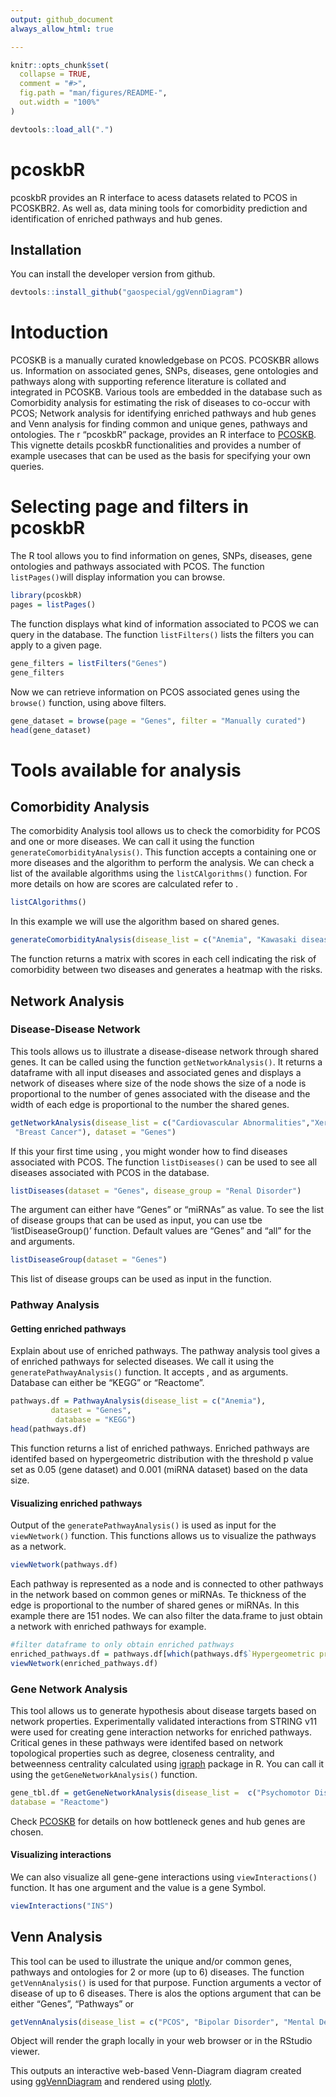 ```yaml
---
output: github_document
always_allow_html: true

---
```


<!-- README.md is generated from README.Rmd. Please edit that file -->

```r
knitr::opts_chunk$set(
  collapse = TRUE,
  comment = "#>",
  fig.path = "man/figures/README-",
  out.width = "100%"
)

devtools::load_all(".")
```

# pcoskbR

pcoskbR provides an R interface to acess datasets related to PCOS in PCOSKBR2. As well as, data mining tools for comorbidity prediction and identification of enriched pathways and hub genes.

## Installation

You can install the developer version from github.

``` r
devtools::install_github("gaospecial/ggVennDiagram")
```
# Intoduction
PCOSKB is a manually curated knowledgebase on PCOS. PCOSKBR allows us. Information on associated genes, SNPs, diseases, gene ontologies and pathways along with supporting reference literature is collated and integrated in PCOSKB. Various tools are embedded in the database such as Comorbidity analysis for estimating the risk of diseases to co-occur with PCOS; Network analysis for identifying enriched pathways and hub genes and Venn analysis for finding common and unique genes, pathways and ontologies. The r "pcoskbR" package, provides an R interface to [PCOSKB](http://pcoskb.bicnirrh.res.in/). This vignette details pcoskbR functionalities and provides a number of example usecases that can be used as the basis for specifying your own queries.

# Selecting page and filters in pcoskbR
The R tool allows you to find information on genes, SNPs, diseases, gene ontologies and pathways associated with PCOS. The function `listPages()`will display information you can browse.

```r
library(pcoskbR)
pages = listPages()
```
The function displays what kind of information associated to PCOS we can query in the database.  The function `listFilters()` lists the filters you can apply to a given page. 
```r
gene_filters = listFilters("Genes")
gene_filters
```
Now we can retrieve information on PCOS associated genes using the `browse()` function, using above filters.
```r
gene_dataset = browse(page = "Genes", filter = "Manually curated")
head(gene_dataset)
```
# Tools available for analysis
## Comorbidity Analysis 
The comorbidity Analysis tool allows us to check the comorbidity for PCOS and one or more diseases. We can call it using the function `generateComorbidityAnalysis()`. This function accepts a \code{vector} containing one or more diseases and the algorithm to perform the analysis. We can check a list of the available algorithms using the `listCAlgorithms()` function. For more details on how are scores are calculated refer to \href{https://www.nature.com/articles/s41598-020-71418-8}{PCOSKBR2: a database of genes, diseases, pathways, and networks associated with polycystic ovary syndrome}.
```r
listCAlgorithms()

```
In this example we will use the algorithm based on shared genes. 
```r
generateComorbidityAnalysis(disease_list = c("Anemia", "Kawasaki disease"), algorithm = "Shared genes")
```
The function returns a matrix with scores in each cell indicating the risk of comorbidity between two diseases and generates a heatmap with the risks.

## Network Analysis
### Disease-Disease Network
This tools allows us to illustrate a disease-disease network through shared genes. It can be called using the function `getNetworkAnalysis()`. It returns a dataframe with all input diseases and associated genes and displays a network of diseases where size of the node shows the size of a node is proportional to the number of genes associated with the disease and the width of each edge is proportional to the number the shared genes. 
```r
getNetworkAnalysis(disease_list = c("Cardiovascular Abnormalities","Xerotic keratitis", "Anemia",
 "Breast Cancer"), dataset = "Genes")

```
If this your first time using \code{pcoskbR} , you might wonder how to find diseases associated with PCOS. The function `listDiseases()` can be used to see all diseases associated with PCOS in the database.
```r
listDiseases(dataset = "Genes", disease_group = "Renal Disorder")
```
The \code{dataset} argument can either have "Genes" or "miRNAs" as value. To see the list of disease groups that can be used as input, you can use tbe 'listDiseaseGroup()' function. Default values are "Genes" and "all" for the \code{dataset} and \code{disease_group} arguments.  
```r
listDiseaseGroup(dataset = "Genes")
```
This list of disease groups can be used as input in the \code{listDiseases()} function.

### Pathway Analysis
#### Getting enriched pathways
Explain about use of enriched pathways.
The pathway analysis tool gives a \code{data.frame} of enriched pathways for selected diseases. We call it using the `generatePathwayAnalysis()` function. It accepts \code{disease_list}, \code{dataset} and \code{database} as arguments. Database can either be "KEGG" or "Reactome".
```r
pathways.df = PathwayAnalysis(disease_list = c("Anemia"),
         dataset = "Genes",
          database = "KEGG")
head(pathways.df)
```
This function returns a list of enriched pathways. Enriched pathways are identifed based 
on hypergeometric distribution with the threshold p value set as 0.05 (gene dataset) and 0.001 (miRNA dataset) 
based on the data size.

#### Visualizing enriched pathways
Output of the `generatePathwayAnalysis()` is used as input for the `viewNetwork()` function. This functions allows us to visualize the pathways as a network.
```r
viewNetwork(pathways.df)
```
Each pathway is represented as a node and is connected to other pathways in the network based on common genes or miRNAs. Te thickness of the edge is proportional to the number of shared genes or miRNAs. In this example there are 151 nodes. We can also filter the data.frame to just obtain a network with enriched pathways for example.
```r
#filter dataframe to only obtain enriched pathways
enriched_pathways.df = pathways.df[which(pathways.df$`Hypergeometric probability` <= 0.005),]
viewNetwork(enriched_pathways.df)
```

### Gene Network Analysis
This tool allows us to generate hypothesis about disease targets based on network properties. Experimentally validated interactions from STRING v11 were used for creating gene interaction networks for enriched pathways. Critical genes in these pathways were identifed based on network topological properties such as degree, closeness centrality, and betweenness centrality calculated using [igraph](https://igraph.org/) package in R. You can call it using the `getGeneNetworkAnalysis()` function.
```r
gene_tbl.df = getGeneNetworkAnalysis(disease_list =  c("Psychomotor Disorders", "Psychosexual Disorders" , "Pubertal Disorder"),
database = "Reactome")
```
Check [PCOSKB](http://pcoskb.bicnirrh.res.in/) for details on how bottleneck genes and hub genes are chosen.

#### Visualizing interactions
We can also visualize all gene-gene interactions using `viewInteractions()` function. It has one argument \code{gene} and the value is a gene Symbol.
```r
viewInteractions("INS")
```

## Venn Analysis
This tool can be used to illustrate the unique and/or common genes, pathways and ontologies for 2 or more (up to 6) diseases. The function `getVennAnalysis()` is used for that purpose. Function arguments a vector \code{disease_list} of  disease of up to 6 diseases. There is alos the options argument that can be either "Genes", "Pathways" or   

```r
getVennAnalysis(disease_list = c("PCOS", "Bipolar Disorder", "Mental Depression", "Schizophrenia", "Autistic Disorder", "Alzheimer Disease" ), option = "Genes")
```
Object will render the graph locally in your web browser or in the RStudio viewer.


This outputs an interactive web-based Venn-Diagram diagram created using [ggVennDiagram](https://cran.r-project.org/web/packages/ggVennDiagram/index.html) and rendered using [plotly](https://plotly.com/).







